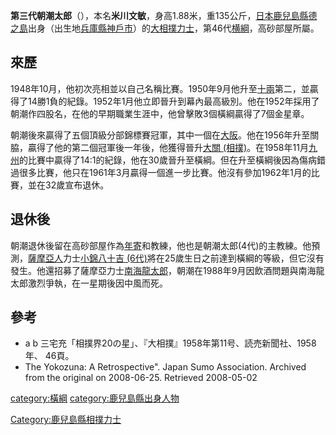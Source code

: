 '''第三代朝潮太郎'''（{{bd|1929年|11月13日|1988年|10月23日}}），本名'''米川文敏'''，身高1.88米，重135公斤，[[日本|日本]][[鹿兒島縣|鹿兒島縣]][[德之島|德之島]]出身（出生地[[兵庫縣|兵庫縣]][[神戶市|神戶市]]）的[[大相撲|大相撲]][[力士|力士]]，第46代[[横綱|横綱]]，高砂部屋所屬。

==來歷==
1948年10月，他初次亮相並以自己名稱比賽。1950年9月他升至[[十兩|十兩]]第二，並贏得了14勝1負的紀錄。1952年1月他立即晉升到幕內最高級別。他在1952年採用了朝潮作四股名，在他的早期職業生涯中，他曾擊敗3個橫綱贏得了7個金星章。

朝潮後來贏得了五個頂級分部錦標賽冠軍，其中一個在[[大阪市|大阪]]。他在1956年升至關脇，贏得了他的第二個冠軍後一年後，他獲得晉升[[大關_(相撲)|大關 (相撲)]]。在1958年11月[[九州_(日本)|九州]]的比賽中贏得了14:1的紀錄，他在30歲晉升至橫綱。但在升至橫綱後因為傷病錯過很多比賽，他只在1961年3月贏得一個進一步比賽。他沒有參加1962年1月的比賽，並在32歲宣布退休。

==退休後==
朝潮退休後留在高砂部屋作為[[年寄|年寄]]和教練，他也是朝潮太郎(4代)的主教練。他預測，[[薩摩亞人|薩摩亞人]]力士[[小錦八十吉_(6代)|小錦八十吉 (6代)]]將在25歲生日之前達到橫綱的等級，但它沒有發生。他還招募了薩摩亞力士[[南海龍太郎|南海龍太郎]]，朝潮在1988年9月因飲酒問題與南海龍太郎激烈爭執，在一星期後因中風而死。

==參考==
*a b 三宅充「相撲界20の星」、『大相撲』1958年第11号、読売新聞社、1958年、 46頁。
*The Yokozuna: A Retrospective". Japan Sumo Association. Archived from the original on 2008-06-25. Retrieved 2008-05-02

{{历代横纲}}

[[category:橫綱|category:橫綱]]
[[category:鹿兒島縣出身人物|category:鹿兒島縣出身人物]]
[[Category:鹿兒島縣相撲力士|Category:鹿兒島縣相撲力士]]